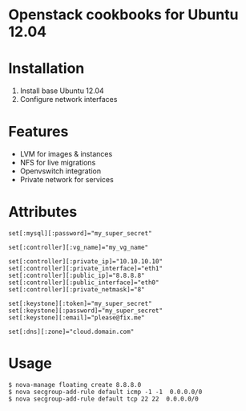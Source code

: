 <h1>Openstack cookbooks for Ubuntu 12.04</h1>

= Installation =

# Install base Ubuntu 12.04 
# Configure network interfaces 

= Features =

* LVM for images & instances 
* NFS for live migrations
* Openvswitch integration
* Private network for services

= Attributes =

<pre>
set[:mysql][:password]="my_super_secret"

set[:controller][:vg_name]="my_vg_name"

set[:controller][:private_ip]="10.10.10.10"
set[:controller][:private_interface]="eth1"
set[:controller][:public_ip]="8.8.8.8"
set[:controller][:public_interface]="eth0"
set[:controller][:private_netmask]="8"

set[:keystone][:token]="my_super_secret"
set[:keystone][:password]="my_super_secret"
set[:keystone][:email]="please@fix.me"

set[:dns][:zone]="cloud.domain.com"
</pre> 

= Usage =

<pre>
$ nova-manage floating create 8.8.8.0
$ nova secgroup-add-rule default icmp -1 -1  0.0.0.0/0
$ nova secgroup-add-rule default tcp 22 22  0.0.0.0/0
</pre>

